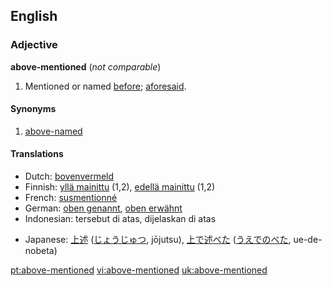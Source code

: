 ==English==
===Adjective===
'''above-mentioned''' (''not comparable'')
#Mentioned or named [[before]]; [[aforesaid]].
====Synonyms====
#[[above-named]]

==== Translations ====
{{top}}
*Dutch: [[bovenvermeld]]
*Finnish: [[yllä mainittu]] (1,2), [[edellä mainittu]] (1,2)
*French: [[susmentionné]]
*German: [[oben genannt]], [[oben erwähnt]]
*Indonesian: tersebut di atas, dijelaskan di atas
{{mid}}
*Japanese: [[上述]] ([[じょうじゅつ]], jōjutsu), [[上で述べた]] ([[うえでのべた]], ue-de-nobeta)
{{bottom}}

[[pt:above-mentioned]]
[[vi:above-mentioned]]
[[uk:above-mentioned]]